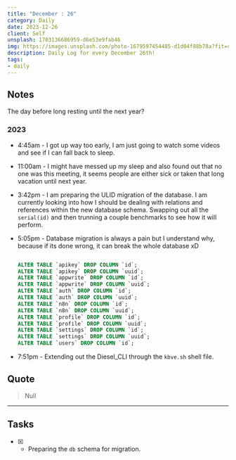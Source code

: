 ```yaml
---
title: "December : 26"
category: Daily
date: 2023-12-26
client: Self
unsplash: 1703136686959-d6e53e9fab46
img: https://images.unsplash.com/photo-1679597454485-d1d04f88b78a?fit=crop&q=85&w=1400&h=700
description: Daily Log for every December 26th!
tags:
- daily
---
```


## Notes

The day before long resting until the next year?

### 2023

- 4:45am - I got up way too early, I am just going to watch some videos and see if I can fall back to sleep.

- 11:00am - I might have messed up my sleep and also found out that no one was this meeting, it seems people are either sick or taken that long vacation until next year.

- 3:42pm - I am preparing the ULID migration of the database.
    I am currently looking into how I should be dealing with relations and references within the new database schema.
    Swapping out all the `serial(id)` and then trunning a couple benchmarks to see how it will perform.

- 5:05pm - Database migration is always a pain but I understand why, because if its done wrong, it can break the whole database xD
    ```sql

    ALTER TABLE `apikey` DROP COLUMN `id`;
    ALTER TABLE `apikey` DROP COLUMN `uuid`;
    ALTER TABLE `appwrite` DROP COLUMN `id`;
    ALTER TABLE `appwrite` DROP COLUMN `uuid`;
    ALTER TABLE `auth` DROP COLUMN `id`;
    ALTER TABLE `auth` DROP COLUMN `uuid`;
    ALTER TABLE `n8n` DROP COLUMN `id`;
    ALTER TABLE `n8n` DROP COLUMN `uuid`;
    ALTER TABLE `profile` DROP COLUMN `id`;
    ALTER TABLE `profile` DROP COLUMN `uuid`;
    ALTER TABLE `settings` DROP COLUMN `id`;
    ALTER TABLE `settings` DROP COLUMN `uuid`;
    ALTER TABLE `users` DROP COLUMN `id`;

    ```
- 7:51pm - Extending out the Diesel_CLI through the `kbve.sh` shell file. 

## Quote

> Null

---

## Tasks

- [X] - Preparing the `db` schema for migration.
